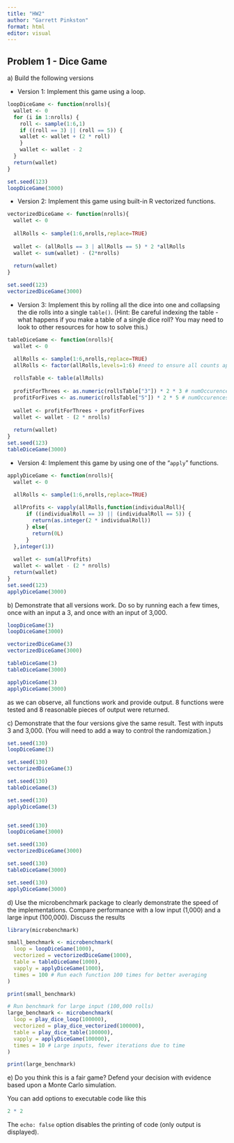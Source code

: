 ```yaml
---
title: "HW2"
author: "Garrett Pinkston"
format: html
editor: visual
---
```


## **Problem 1 - Dice Game**

a\) Build the following versions

-   Version 1: Implement this game using a loop.

```r

loopDiceGame <- function(nrolls){
  wallet <- 0
  for (i in 1:nrolls) {
    roll <- sample(1:6,1)
    if ((roll == 3) || (roll == 5)) {
    wallet <- wallet + (2 * roll)
    }
    wallet <- wallet - 2
  }
  return(wallet)
}

set.seed(123)
loopDiceGame(3000)
```

-   Version 2: Implement this game using built-in R vectorized functions.

```r

vectorizedDiceGame <- function(nrolls){
  wallet <- 0
  
  allRolls <- sample(1:6,nrolls,replace=TRUE)
  
  wallet <- (allRolls == 3 | allRolls == 5) * 2 *allRolls
  wallet <- sum(wallet) - (2*nrolls)
  
  return(wallet)
}

set.seed(123)
vectorizedDiceGame(3000)
```

-   Version 3: Implement this by rolling all the dice into one and collapsing the die rolls into a single `table()`. (Hint: Be careful indexing the table - what happens if you make a table of a single dice roll? You may need to look to other resources for how to solve this.)

```r
tableDiceGame <- function(nrolls){
  wallet <- 0

  allRolls <- sample(1:6,nrolls,replace=TRUE)
  allRolls <- factor(allRolls,levels=1:6) #need to ensure all counts appear in table (even if num wasn't rolled)
  
  rollsTable <- table(allRolls)
  
  profitForThrees <- as.numeric(rollsTable["3"]) * 2 * 3 # numOccurences * payoff * numberProfit
  profitForFives <- as.numeric(rollsTable["5"]) * 2 * 5 # numOccurences * payoff * numberProfit
  
  wallet <- profitForThrees + profitForFives
  wallet <- wallet - (2 * nrolls)
  
  return(wallet)
}
set.seed(123)
tableDiceGame(3000)
```

-   Version 4: Implement this game by using one of the “`apply`” functions.

```r
applyDiceGame <- function(nrolls){
  wallet <- 0

  allRolls <- sample(1:6,nrolls,replace=TRUE)
  
  allProfits <- vapply(allRolls,function(individualRoll){
      if ((individualRoll == 3) || (individualRoll == 5)) {
        return(as.integer(2 * individualRoll))
      } else{
        return(0L)
      }
  },integer(1))
  
  wallet <- sum(allProfits)
  wallet <- wallet - (2 * nrolls)
  return(wallet)
}
set.seed(123)
applyDiceGame(3000)
```

b\) Demonstrate that all versions work. Do so by running each a few times, once with an input a 3, and once with an input of 3,000.
```r
loopDiceGame(3)
loopDiceGame(3000)

vectorizedDiceGame(3)
vectorizedDiceGame(3000)

tableDiceGame(3)
tableDiceGame(3000)

applyDiceGame(3)
applyDiceGame(3000)

```
as we can observe, all functions work and provide output. 8 functions were tested and 8 reasonable pieces of output were returned.

c\) Demonstrate that the four versions give the same result. Test with inputs 3 and 3,000. (You will need to add a way to control the randomization.)

```r
set.seed(130)
loopDiceGame(3)

set.seed(130)
vectorizedDiceGame(3)

set.seed(130)
tableDiceGame(3)

set.seed(130)
applyDiceGame(3)


set.seed(130)
loopDiceGame(3000)

set.seed(130)
vectorizedDiceGame(3000)

set.seed(130)
tableDiceGame(3000)

set.seed(130)
applyDiceGame(3000)

```

d\) Use the microbenchmark package to clearly demonstrate the speed of the implementations. Compare performance with a low input (1,000) and a large input (100,000). Discuss the results

```r
library(microbenchmark)

small_benchmark <- microbenchmark(
  loop = loopDiceGame(1000),
  vectorized = vectorizedDiceGame(1000),
  table = tableDiceGame(1000),
  vapply = applyDiceGame(1000),
  times = 100 # Run each function 100 times for better averaging
)

print(small_benchmark)

# Run benchmark for large input (100,000 rolls)
large_benchmark <- microbenchmark(
  loop = play_dice_loop(100000),
  vectorized = play_dice_vectorized(100000),
  table = play_dice_table(100000),
  vapply = applyDiceGame(100000),
  times = 10 # Large inputs, fewer iterations due to time
)

print(large_benchmark)

```

e\) Do you think this is a fair game? Defend your decision with evidence based upon a Monte Carlo simulation.







You can add options to executable code like this

```r
2 * 2
```

The `echo: false` option disables the printing of code (only output is displayed).
